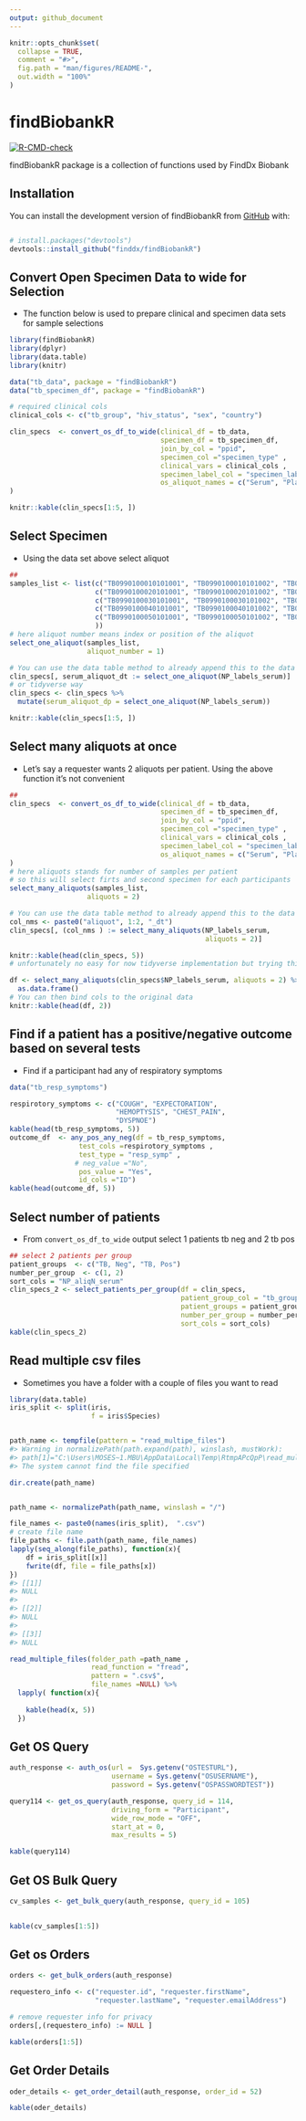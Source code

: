 ```yaml
---
output: github_document
---
```


<!-- README.md is generated from README.Rmd. Please edit that file -->

```r
knitr::opts_chunk$set(
  collapse = TRUE,
  comment = "#>",
  fig.path = "man/figures/README-",
  out.width = "100%"
)
```

# findBiobankR

<!-- badges: start -->

 [![R-CMD-check](https://github.com/finddx/findBiobankR/actions/workflows/R-CMD-check.yaml/badge.svg)](https://github.com/finddx/findBiobankR/actions/workflows/R-CMD-check.yaml)

<!-- badges: end -->

findBiobankR package is a collection of functions used by FindDx Biobank 

## Installation

You can install the development version of findBiobankR from [GitHub](https://github.com/) with:

``` r

# install.packages("devtools")
devtools::install_github("finddx/findBiobankR")

```

## Convert Open Specimen Data to wide for Selection 

- The function below is used to prepare clinical and specimen data sets for sample selections 

```r
library(findBiobankR)
library(dplyr)
library(data.table)
library(knitr)

data("tb_data", package = "findBiobankR")
data("tb_specimen_df", package = "findBiobankR")

# required clinical cols
clinical_cols <- c("tb_group", "hiv_status", "sex", "country") 

clin_specs  <- convert_os_df_to_wide(clinical_df = tb_data,
                                     specimen_df = tb_specimen_df, 
                                     join_by_col = "ppid",
                                     specimen_col ="specimen_type" ,
                                     clinical_vars = clinical_cols ,
                                     specimen_label_col = "specimen_label",
                                     os_aliquot_names = c("Serum", "Plasma")
)

knitr::kable(clin_specs[1:5, ])
```


## Select Specimen

- Using the data set above select aliquot 

```r
##
samples_list <- list(c("TB0990100010101001", "TB0990100010101002", "TB0990100010101003"),
                     c("TB0990100020101001", "TB0990100020101002", "TB0990100020101003"), 
                     c("TB0990100030101001", "TB0990100030101002", "TB0990100030101003"),
                     c("TB0990100040101001", "TB0990100040101002", "TB0990100040101003"),
                     c("TB0990100050101001", "TB0990100050101002", "TB0990100050101003"
                     ))
# here aliquot number means index or position of the aliquot 
select_one_aliquot(samples_list,
                   aliquot_number = 1)

# You can use the data table method to already append this to the data set
clin_specs[, serum_aliquot_dt := select_one_aliquot(NP_labels_serum)]
# or tidyverse way
clin_specs <- clin_specs %>%
  mutate(serum_aliquot_dp = select_one_aliquot(NP_labels_serum))

knitr::kable(clin_specs[1:5, ])
```

## Select many aliquots at once

- Let's say a requester wants 2 aliquots per patient. Using the above function it's not convenient


```r
##
clin_specs  <- convert_os_df_to_wide(clinical_df = tb_data,
                                     specimen_df = tb_specimen_df, 
                                     join_by_col = "ppid",
                                     specimen_col ="specimen_type" ,
                                     clinical_vars = clinical_cols ,
                                     specimen_label_col = "specimen_label",
                                     os_aliquot_names = c("Serum", "Plasma")
)
# here aliquots stands for number of samples per patient
# so this will select firts and second specimen for each participants
select_many_aliquots(samples_list,
                   aliquots = 2)

# You can use the data table method to already append this to the data set
col_nms <- paste0("aliquot", 1:2, "_dt")
clin_specs[, (col_nms ) := select_many_aliquots(NP_labels_serum, 
                                                aliquots = 2)]

knitr::kable(head(clin_specs, 5))
# unfortunately no easy for now tidyverse implementation but trying this below could work

df <- select_many_aliquots(clin_specs$NP_labels_serum, aliquots = 2) %>% 
  as.data.frame()
# You can then bind cols to the original data
knitr::kable(head(df, 2))
```


## Find if a patient has a positive/negative outcome based on several tests 

- Find if a participant had any of respiratory symptoms 

```r
data("tb_resp_symptoms")

respirotory_symptoms <- c("COUGH", "EXPECTORATION",
                          "HEMOPTYSIS", "CHEST_PAIN",
                          "DYSPNOE")
kable(head(tb_resp_symptoms, 5))
outcome_df  <- any_pos_any_neg(df = tb_resp_symptoms, 
                 test_cols =respirotory_symptoms ,
                 test_type = "resp_symp" ,
                # neg_value ="No",
                 pos_value = "Yes",
                 id_cols ="ID")
kable(head(outcome_df, 5))
```

## Select number of patients 

- From `convert_os_df_to_wide` output select 1 patients tb neg and 2 tb pos

```r
## select 2 patients per group 
patient_groups  <- c("TB, Neg", "TB, Pos")
number_per_group  <- c(1, 2)
sort_cols = "NP_aliqN_serum"
clin_specs_2 <- select_patients_per_group(df = clin_specs, 
                                          patient_group_col = "tb_group",
                                          patient_groups = patient_groups,
                                          number_per_group = number_per_group,
                                          sort_cols = sort_cols)
kable(clin_specs_2)
```

## Read multiple csv files

- Sometimes you have a folder with a couple of files you want to read

```r
library(data.table)
iris_split <- split(iris, 
                    f = iris$Species)


path_name <- tempfile(pattern = "read_multipe_files")
#> Warning in normalizePath(path.expand(path), winslash, mustWork):
#> path[1]="C:\Users\MOSES~1.MBU\AppData\Local\Temp\RtmpAPcQpP\read_multipe_files15d0134c973":
#> The system cannot find the file specified

dir.create(path_name)


path_name <- normalizePath(path_name, winslash = "/")

file_names <- paste0(names(iris_split),  ".csv")
# create file name
file_paths <- file.path(path_name, file_names)
lapply(seq_along(file_paths), function(x){
    df = iris_split[[x]]
    fwrite(df, file = file_paths[x])
})
#> [[1]]
#> NULL
#> 
#> [[2]]
#> NULL
#> 
#> [[3]]
#> NULL

read_multiple_files(folder_path =path_name ,
                    read_function = "fread",
                    pattern = ".csv$",
                    file_names =NULL) %>% 
  lapply( function(x){
    
    kable(head(x, 5))
  })
```

## Get OS Query

```r
auth_response <- auth_os(url =  Sys.getenv("OSTESTURL"),
                         username = Sys.getenv("OSUSERNAME"),
                         password = Sys.getenv("OSPASSWORDTEST"))

query114 <- get_os_query(auth_response, query_id = 114,
                         driving_form = "Participant",
                         wide_row_mode = "OFF",
                         start_at = 0,
                         max_results = 5)

kable(query114)

```

## Get OS Bulk Query

```r

cv_samples <- get_bulk_query(auth_response, query_id = 105)
  

kable(cv_samples[1:5])
```

## Get os Orders

```r

orders <- get_bulk_orders(auth_response)

requestero_info <- c("requester.id", "requester.firstName", 
                     "requester.lastName", "requester.emailAddress")

# remove requester info for privacy
orders[,(requestero_info) := NULL ]

kable(orders[1:5])
```

## Get Order Details



```r
oder_details <- get_order_detail(auth_response, order_id = 52)

kable(oder_details)
```

